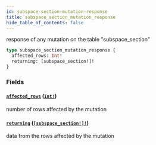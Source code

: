 ```yaml
---
id: subspace-section-mutation-response
title: subspace_section_mutation_response
hide_table_of_contents: false
---
```


response of any mutation on the table "subspace_section"

```graphql
type subspace_section_mutation_response {
  affected_rows: Int!
  returning: [subspace_section!]!
}
```

### Fields

#### [`affected_rows`](#) ([`Int!`](../scalars/int))

number of rows affected by the mutation

#### [`returning`](#) ([`[subspace_section!]!`](../objects/subspace-section))

data from the rows affected by the mutation
